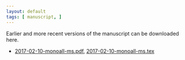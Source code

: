 ```yaml
---
layout: default
tags: [ manuscript, ]
---
```


Earlier and more recent versions of the manuscript can be downloaded here.

* [2017-02-10-monoall-ms.pdf]({{ site.baseurl }}/assets/projects/monoallelic-brain/2017-02-10-monoall-ms.pdf),
[2017-02-10-monoall-ms.tex]({{ site.baseurl }}/assets/projects/monoallelic-brain/2017-02-10-monoall-ms.tex)

